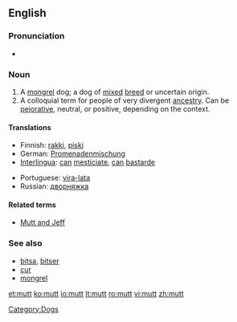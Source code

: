{{also|mutt'}}
==English==

===Pronunciation===
* {{audio|en-us-mutt.ogg|Audio (US)}}
*: {{rhymes|ʌt}}

===Noun===
{{en-noun}}

# A [[mongrel]] dog; a dog of [[mixed]] [[breed]] or uncertain origin.
# A colloquial term for people of very divergent [[ancestry]]. Can be [[pejorative]], neutral, or positive, depending on the context.
====Translations====
{{trans-top|a mongrel dog}}
* Finnish: [[rakki]], [[piski]]
* German: [[Promenadenmischung]] {{f}}
* [[Interlingua]]: [[can]] [[mesticiar|mesticiate]], [[can]] [[bastarde]]
{{trans-mid}}
* Portuguese: [[vira-lata]] {{m}}
* Russian: [[дворняжка]] {{f}}
{{trans-bottom}}

====Related terms====
* [[Mutt and Jeff]]

===See also===
* [[bitsa]], [[bitser]]
* [[cur]]
* [[mongrel]]

[[Category:Dogs]]

[[et:mutt]]
[[ko:mutt]]
[[io:mutt]]
[[lt:mutt]]
[[ro:mutt]]
[[vi:mutt]]
[[zh:mutt]]
